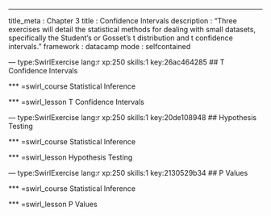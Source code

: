 ---
title_meta  : Chapter 3
title       : Confidence Intervals
description : "Three exercises will detail the statistical methods for dealing with small datasets, specifically the Student's or Gosset's t distribution and t confidence intervals."
framework   : datacamp
mode        : selfcontained

--- type:SwirlExercise lang:r xp:250 skills:1 key:26ac464285
## T Confidence Intervals

*** =swirl_course
Statistical Inference

*** =swirl_lesson
T Confidence Intervals

--- type:SwirlExercise lang:r xp:250 skills:1 key:20de108948
## Hypothesis Testing

*** =swirl_course
Statistical Inference

*** =swirl_lesson
Hypothesis Testing

--- type:SwirlExercise lang:r xp:250 skills:1 key:2130529b34
## P Values

*** =swirl_course
Statistical Inference

*** =swirl_lesson
P Values